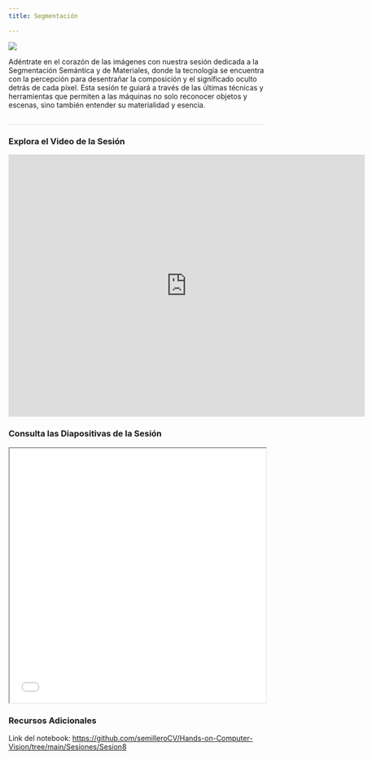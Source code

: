 ```yaml
---
title: Segmentación

---
```

<style>* {overflow: visible;}     h2{
        border-bottom: 1px solid #dee2e6 !important;
    }
    </style>

::: {layout="[35,65]"}

![](../images/sesiones/sesion78.gif)

Adéntrate en el corazón de las imágenes con nuestra sesión dedicada a la Segmentación Semántica y de Materiales, donde la tecnología se encuentra con la percepción para desentrañar la composición y el significado oculto detrás de cada píxel. Esta sesión te guiará a través de las últimas técnicas y herramientas que permiten a las máquinas no solo reconocer objetos y escenas, sino también entender su materialidad y esencia.
:::

## 

### Explora el Video de la Sesión

<iframe width="700" height="515" src="https://www.youtube.com/embed/GzI1NYrKPuI?si=aOlOmTxhazaRgJrB" title="YouTube video player" frameborder="0" allow="accelerometer; autoplay; clipboard-write; encrypted-media; gyroscope; picture-in-picture; web-share" referrerpolicy="strict-origin-when-cross-origin" allowfullscreen></iframe>

### Consulta las Diapositivas de la Sesión

<iframe src="/slides/SemilleroCV_Session8_ImageSegmentation.pdf" width="100%" height="500px"></iframe>

### Recursos Adicionales

Link del notebook: <a href="https://github.com/semilleroCV/Hands-on-Computer-Vision/tree/main/Sesiones/Sesion8" target="_blank">https://github.com/semilleroCV/Hands-on-Computer-Vision/tree/main/Sesiones/Sesion8</a>


